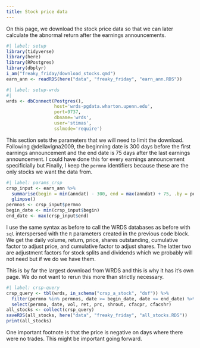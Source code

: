 ```yaml
---
title: Stock price data
---
```


On this page, we download the stock price data so that we can later calculate the abnormal return after the earnings announcements.

```r
#| label: setup
library(tidyverse)
library(here)
library(RPostgres)
library(dbplyr)
i_am("freaky_friday/download_stocks.qmd")
earn_ann <- readRDS(here("data", "freaky_friday", "earn_ann.RDS")) 
```

```r
#| label: setup-wrds
#| 
wrds <- dbConnect(Postgres(),
                  host='wrds-pgdata.wharton.upenn.edu',
                  port=9737,
                  dbname='wrds',
                  user='stimas',
                  sslmode='require')
```

This section sets the parameters that we will need to limit the download. Following @dellavigna2009, the beginning date is 300 days before the first earnings announcement and the end date is 75 days after the last earnings announcement. I could have done this for every earnings announcement specificially but Finally, I keep the `permno` identifiers because these are the only stocks we want the data from. 

```r
#| label: params_crsp
crsp_input <- earn_ann %>%
  summarise(begin = min(anndat) - 300, end = max(anndat) + 75, .by = permno) %>%
  glimpse()
permnos <- crsp_input$permno
begin_date <- min(crsp_input$begin)
end_date <- max(crsp_input$end)
```

I use the same syntax as before to call the WRDS databases as before with `sql` interspersed with the `R` parameters created in the previous code block. We get the daily volume, return, price, shares outstanding, cumulative factor to adjust price, and cumulative factor to adjust shares. The latter two are adjustment factors for stock splits and dividends which we probably will not need but if we do we have them.

This is by far the largest download from WRDS and this is why it has it's own page. We do not want to rerun this more than strictly necessary.

```r
#| label: crsp-query
crsp_query <- tbl(wrds, in_schema("crsp_a_stock", "dsf")) %>%
  filter(permno %in% permnos, date >= begin_date, date <= end_date) %>%
  select(permno, date, vol, ret, prc, shrout, cfacpr, cfacshr)
all_stocks <- collect(crsp_query)
saveRDS(all_stocks, here("data", "freaky_friday", "all_stocks.RDS"))
print(all_stocks)
```

One important footnote is that the price is negative on days where there were no trades. This might be important going forward.
